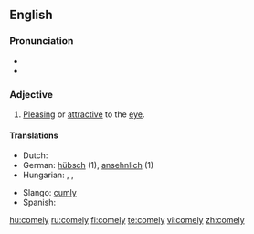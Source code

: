 ==English==

===Pronunciation===
* {{IPA|/'kʌmli/}}
* {{audio|en-us-comely.ogg|Audio (US)}}

===Adjective===
{{en-adj|comeli|er}}

# {{context|of a person}} [[pleasing|Pleasing]] or [[attractive]] to the [[eye]].

====Translations====
{{trans-top|pleasing or attractive to the eye}}
* Dutch: {{t+|nl|bevallig}}
* German: [[hübsch]] (1), [[ansehnlich]] (1)
* Hungarian: {{t+|hu|kedves}}, {{t+|hu|kellemes}}, {{t+|hu|csinos}}
{{trans-mid}}
* Slango: [[cum|cumly]]
* Spanish: {{t+|es|lindo}}
{{trans-bottom}}

[[hu:comely]]
[[ru:comely]]
[[fi:comely]]
[[te:comely]]
[[vi:comely]]
[[zh:comely]]